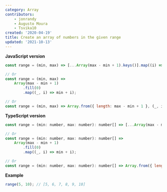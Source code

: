 ```yaml
---
category: Array
contributors:
    - jonrandy
    - Augusto Moura
    - Tsvika10
created: '2020-04-19'
title: Create an array of numbers in the given range
updated: '2021-10-13'
---
```


**JavaScript version**

```js
const range = (min, max) => [...Array(max - min + 1).keys()].map((i) => i + min);

// Or
const range = (min, max) =>
    Array(max - min + 1)
        .fill(0)
        .map((_, i) => min + i);

// Or
const range = (min, max) => Array.from({ length: max - min + 1 }, (_, i) => min + i);
```

**TypeScript version**

```js
const range = (min: number, max: number): number[] => [...Array(max - min + 1).keys()].map((i) => i + min);

// Or
const range = (min: number, max: number): number[] =>
    Array(max - min + 1)
        .fill(0)
        .map((_, i) => min + i);

// Or
const range = (min: number, max: number): number[] => Array.from({ length: max - min + 1 }, (_, i) => min + i);
```

**Example**

```js
range(5, 10); // [5, 6, 7, 8, 9, 10]
```
